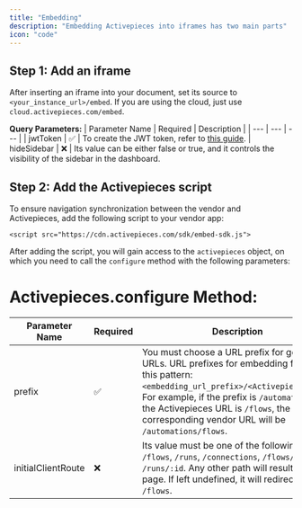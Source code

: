 ```yaml
---
title: "Embedding"
description: "Embedding Activepieces into iframes has two main parts"
icon: "code"
---
```


## Step 1: Add an iframe

After inserting an iframe into your document, set its source to `<your_instance_url>/embed`. If you are using the cloud, just use `cloud.activepieces.com/embed`.

**Query Parameters:**
| Parameter Name | Required | Description |
| --- | --- | --- |
| jwtToken | ✅ | To create the JWT token, refer to [this guide](/platform/managed-users).
| hideSidebar | ❌ | Its value can be either false or true, and it controls the visibility of the sidebar in the dashboard.

## Step 2: Add the Activepieces script

To ensure navigation synchronization between the vendor and Activepieces, add the following script to your vendor app:
```
<script src="https://cdn.activepieces.com/sdk/embed-sdk.js">
```
After adding the script, you will gain access to the `activepieces` object, on which you need to call the `configure` method with the following parameters:

# Activepieces.configure Method:
| Parameter Name | Required | Description |
| --- | --- | --- |
| prefix | ✅ | You must choose a URL prefix for generating URLs. URL prefixes for embedding follow this pattern: `<embedding_url_prefix>/<Activepieces_url>`. For example, if the prefix is `/automation` and the Activepieces URL is `/flows`, the corresponding vendor URL will be `/automations/flows`.
| initialClientRoute | ❌ | Its value must be one of the following: `/flows`, `/runs`, `/connections`, `/flows/:id`, `/runs/:id`. Any other path will result in a 404 page. If left undefined, it will redirect to `/flows`.
